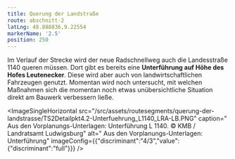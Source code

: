 ```yaml
---
title: Querung der Landstraße
route: abschnitt-2
latLng: 48.888836,9.22554
markerName: '2.5'
position: 250
---
```

Im Verlauf der Strecke wird der neue Radschnellweg auch die Landesstraße 1140 queren müssen. Dort gibt es bereits eine **Unterführung auf Höhe des Hofes Leutenecker**. Diese wird aber auch von landwirtschaftlichen Fahrzeugen genutzt. Momentan wird noch untersucht, mit welchen Maßnahmen sich die momentan noch etwas unübersichtliche Situation direkt am Bauwerk verbessern ließe.

<ImageSingleHorizontal src="/src/assets/routesegments/querung-der-landstrasse/TS2Detailpkt4.2-Unterfuehrung_L1140_LRA-LB.PNG" caption=" Aus den Vorplanungs-Unterlagen: Unterführung L 1140. © KMB / Landratsamt Ludwigsburg" alt=" Aus den Vorplanungs-Unterlagen: Unterführung" imageConfig={{"discriminant":"4/3","value":{"discriminant":"full"}}} />
